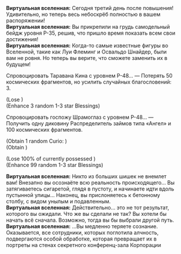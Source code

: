 {{Диалог Начало}}
:'''Виртуальная вселенная:''' Сегодня третий день после повышения! Удивительно, но теперь весь небоскрёб полностью в вашем распоряжении!
:'''Виртуальная вселенная:''' Вы прикрепили на грудь самодельный бейдж уровня P-35, решив, что пришло время показать всем свои достижения!
:'''Виртуальная вселенная:''' Когда-то самые известные фигуры во Вселенной, такие как Луи Флеминг и Освальдо Шнайдер, были вам не ровня. Но теперь вы верите, что сможете заменить их в будущем!
:{{Диалог|Звезда}} Спровоцировать Таравана Кина с уровнем Р-48... &mdash; Потерять 50 космических фрагментов, но усилить случайных благословений: 3.
:;(Lose {{Предмет|Космические фрагменты|20|x=50}})
:;(Enhance 3 random 1-3 star Blessings)
:{{Диалог|Звезда}} Спровоцировать госпожу Шрамоглаз с уровнем Р-48... &mdash; Получить одну диковину Распределитель займов типа «Ангел» и 100 космических фрагментов.
:;(Obtain 1 random Curio&colon; {{Item|Angel-type I.O.U. Dispenser|20|type=Curio}})
:;(Obtain {{Предмет|Космические фрагменты|20|x=100}})
:{{SU Special Dialogue|Небытие|Всматриваться в зияющую пустоту вокруг|Вы получили неограниченную власть! Но в ваших руках до сих пор пусто. Потерять все космические фрагменты, но усилить все благословения.}}
:;(Lose 100% of currently possessed {{Предмет|Космические фрагменты|20}})
:;(Enhance 99 random 1-3 star Blessings)
:'''Виртуальная вселенная:''' Никто из больших шишек не внемлет вам! Внезапно вы осознаёте всю реальность происходящего... Вы затягиваетесь сигаретой, глядя в пустоту, и начинаете идти вдоль пустынной улицы... Наконец, вы прислоняетесь к бетонному столбу, с видом унылым и подавленным.
:'''Виртуальная вселенная:''' Действительно... это не тот результат, которого вы ожидали. Что же вы сделали не так? Вы хотели бы начать всё сначала. Возможно, тогда вы бы выбрали другой путь.
:'''Виртуальная вселенная:''' ...Вы медленно теряете сознание. Оказывается, все сотрудники, которых поглотила алчность, подвергаются особой обработке, которая превращает их в портреты на стенах секретного конференц-зала Корпорации
{{Диалог Конец}}